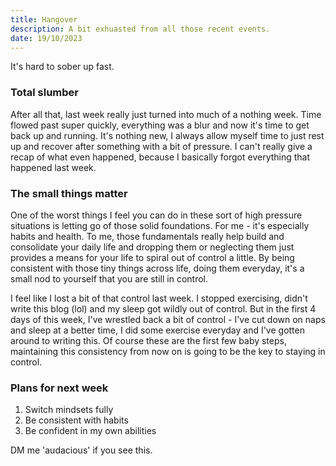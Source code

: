 ```yaml
---
title: Hangover
description: A bit exhuasted from all those recent events.
date: 19/10/2023
---
```


It's hard to sober up fast.

### Total slumber

After all that, last week really just turned into much of a nothing week. Time flowed past super quickly, everything was a blur and now it's time to get back up and running. It's nothing new, I always allow myself time to just rest up and recover after something with a bit of pressure. I can't really give a recap of what even happened, because I basically forgot everything that happened last week.

### The small things matter

One of the worst things I feel you can do in these sort of high pressure situations is letting go of those solid foundations. For me - it's especially habits and health. To me, those fundamentals really help build and consolidate your daily life and dropping them or neglecting them just provides a means for your life to spiral out of control a little. By being consistent with those tiny things across life, doing them everyday, it's a small nod to yourself that you are still in control.

I feel like I lost a bit of that control last week. I stopped exercising, didn't write this blog (lol) and my sleep got wildly out of control. But in the first 4 days of this week, I've wrestled back a bit of control - I've cut down on naps and sleep at a better time, I did some exercise everyday and I've gotten around to writing this. Of course these are the first few baby steps, maintaining this consistency from now on is going to be the key to staying in control.

### Plans for next week

1. Switch mindsets fully
2. Be consistent with habits
3. Be confident in my own abilities

DM me 'audacious' if you see this.